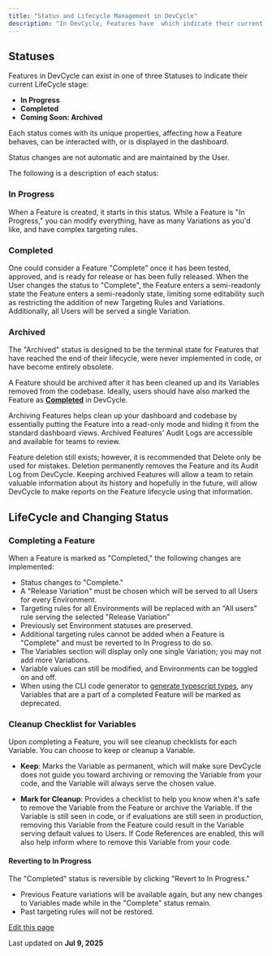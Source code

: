 ```yaml
---
title: "Status and Lifecycle Management in DevCycle"
description: "In DevCycle, Features have  which indicate their current position in the Development LifeCycle. The statuses are a succinct way to understand a Feature's state, and each status has its own unique properties."
---
```


## Statuses[​](#statuses "Direct link to Statuses")

Features in DevCycle can exist in one of three Statuses to indicate their current LifeCycle stage:

* **In Progress**
* **Completed**
* **Coming Soon: Archived**

Each status comes with its unique properties, affecting how a Feature behaves, can be interacted with, or is displayed in the dashboard.

Status changes are not automatic and are maintained by the User.

The following is a description of each status:

### In Progress[​](#in-progress "Direct link to In Progress")

When a Feature is created, it starts in this status. While a Feature is "In Progress," you can modify everything, have as many Variations as you'd like, and have complex targeting rules.

### Completed[​](#completed "Direct link to Completed")

One could consider a Feature "Complete" once it has been tested, approved, and is ready for release or has been fully released. When the User changes the status to "Complete", the Feature enters a semi-readonly state the Feature enters a semi-readonly state, limiting some editability such as restricting the addition of new Targeting Rules and Variations. Additionally, all Users will be served a single Variation.

### Archived[​](#archived "Direct link to Archived")

The "Archived" status is designed to be the terminal state for Features that have reached the end of their lifecycle, were never implemented in code, or have become entirely obsolete.

A Feature should be archived after it has been cleaned up and its Variables removed from the codebase. Ideally, users should have also marked the Feature as **[Completed](/platform/feature-flags/status-and-lifecycle#completed)** in DevCycle.

Archiving Features helps clean up your dashboard and codebase by essentially putting the Feature into a read-only mode and hiding it from the standard dashboard views. Archived Features' Audit Logs are accessible and available for teams to review.

Feature deletion still exists; however, it is recommended that Delete only be used for mistakes. Deletion permanently removes the Feature and its Audit Log from DevCycle. Keeping archived Features will allow a team to retain valuable information about its history and hopefully in the future, will allow DevCycle to make reports on the Feature lifecycle using that information.

## LifeCycle and Changing Status[​](#lifecycle-and-changing-status "Direct link to LifeCycle and Changing Status")

### Completing a Feature[​](#completing-a-feature "Direct link to Completing a Feature")

When a Feature is marked as "Completed," the following changes are implemented:

* Status changes to "Complete."
* A "Release Variation" must be chosen which will be served to all Users for every Environment.
* Targeting rules for all Environments will be replaced with an "All users" rule serving the selected "Release Variation"
* Previously set Environment statuses are preserved.
* Additional targeting rules cannot be added when a Feature is "Complete" and must be reverted to In Progress to do so.
* The Variables section will display only one single Variation; you may not add more Variations.
* Variable values can still be modified, and Environments can be toggled on and off.
* When using the CLI code generator to [generate typescript types](https://docs.devcycle.com/sdk/client-side-sdks/javascript/javascript-typescript#cli), any Variables that are a part of a completed Feature will be marked as deprecated.

### Cleanup Checklist for Variables[​](#cleanup-checklist-for-variables "Direct link to Cleanup Checklist for Variables")

Upon completing a Feature, you will see cleanup checklists for each Variable. You can choose to keep or cleanup a Variable.

* **Keep**: Marks the Variable as permanent, which will make sure DevCycle does not guide you toward archiving or removing the Variable from your code, and the Variable will always serve the chosen value.

* **Mark for Cleanup**: Provides a checklist to help you know when it's safe to remove the Variable from the Feature or archive the Variable. If the Variable is still seen in code, or if evaluations are still seen in production, removing this Variable from the Feature could result in the Variable serving default values to Users. If Code References are enabled, this will also help inform where to remove this Variable from your code.

#### Reverting to In Progress[​](#reverting-to-in-progress "Direct link to Reverting to In Progress")

The "Completed" status is reversible by clicking "Revert to In Progress."

* Previous Feature variations will be available again, but any new changes to Variables made while in the "Complete" status remain.
* Past targeting rules will not be restored.

[Edit this page](https://github.com/devcyclehq/devcycle-docs/edit/main/docs/platform/feature-flags/status-and-lifecycle.md)

Last updated on **Jul 9, 2025**
